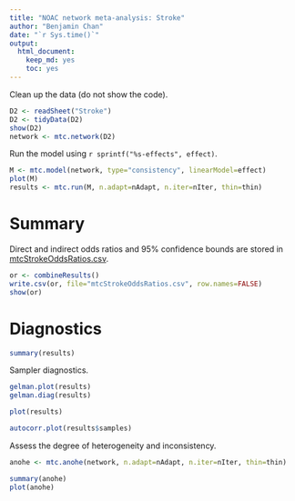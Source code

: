 ```yaml
---
title: "NOAC network meta-analysis: Stroke"
author: "Benjamin Chan"
date: "`r Sys.time()`"
output: 
  html_document: 
    keep_md: yes
    toc: yes
---
```



Clean up the data (do not show the code).

```r
D2 <- readSheet("Stroke")
D2 <- tidyData(D2)
show(D2)
network <- mtc.network(D2)
```

Run the model using `r sprintf("%s-effects", effect)`.

```r
M <- mtc.model(network, type="consistency", linearModel=effect)
plot(M)
results <- mtc.run(M, n.adapt=nAdapt, n.iter=nIter, thin=thin)
```

# Summary

Direct and indirect odds ratios and 95% confidence bounds are stored in
[mtcStrokeOddsRatios.csv](mtcStrokeOddsRatios.csv).

```r
or <- combineResults()
write.csv(or, file="mtcStrokeOddsRatios.csv", row.names=FALSE)
show(or)
```

# Diagnostics

```r
summary(results)
```

Sampler diagnostics.

```r
gelman.plot(results)
gelman.diag(results)
```

```r
plot(results)
```

```r
autocorr.plot(results$samples)
```

Assess the degree of heterogeneity and inconsistency.

```r
anohe <- mtc.anohe(network, n.adapt=nAdapt, n.iter=nIter, thin=thin)
```

```r
summary(anohe)
plot(anohe)
```
